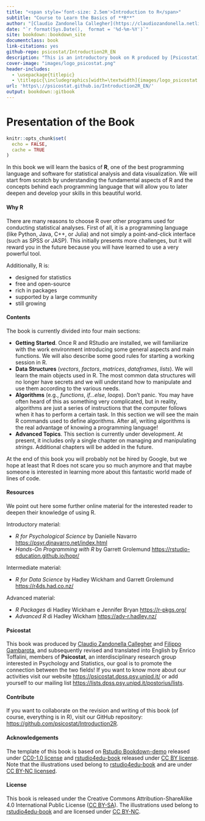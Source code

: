 ```yaml
---
title: "<span style='font-size: 2.5em'>Introduction to R</span>"
subtitle: "Course to Learn the Basics of **R**"
author: "[Claudio Zandonella Callegher](https://claudiozandonella.netlify.app/) and [Filippo Gambarota](https://filippogambarota.netlify.app/) (revision and translation into English by Enrico Toffalini), members of [Psicostat](https://psicostat.dpss.psy.unipd.it/) "
date: "`r format(Sys.Date(),  format = '%d-%m-%Y')`"
site: bookdown::bookdown_site
documentclass: book
link-citations: yes
github-repo: psicostat/Introduction2R_EN
description: "This is an introductory book on R produced by [Psicostat](https://psicostat.dpss.psy.unipd.it/), an interdisciplinary research group that combines a passion for statistics and psychology."
cover-image: "images/logo_psicostat.png"
header-includes: 
  - \usepackage{titlepic}
  - \titlepic{\includegraphics[width=\textwidth]{images/logo_psicostat.pdf}}
url: 'https\://psicostat.github.io/Introduction2R_EN/'
output: bookdown::gitbook
---
```


# Presentation of the Book {.unnumbered}

```r
knitr::opts_chunk$set(
  echo = FALSE,
  cache = TRUE
)
```

In this book we will learn the basics of **R**, one of the best programming language and software for statistical analysis and data visualization. We will start from scratch by understanding the fundamental aspects of R and the concepts behind each programming language that will allow you to later deepen and develop your skills in this beautiful world.

#### Why R {.unnumbered}

There are many reasons to choose R over other programs used for conducting statistical analyses. First of all, it is a programming language (like Python, Java, C++, or Julia) and not simply a point-and-click interface (such as SPSS or JASP). This initially presents more challenges, but it will reward you in the future because you will have learned to use a very powerful tool.

Additionally, R is:

-   designed for statistics
-   free and open-source
-   rich in packages
-   supported by a large community
-   still growing

#### Contents {.unnumbered}

The book is currently divided into four main sections:

- **Getting Started**. Once R and RStudio are installed, we will familiarize with the work environment introducing some general aspects and main functions. We will also describe some good rules for starting a working session in R.
- **Data Structures** (*vectors*, *factors*, *matrices*, *dataframes*, *lists*). We will learn the main objects used in R. The most common data structures will no longer have secrets and we will understand how to manipulate and use them according to the various needs.
- **Algorithms** (e.g., *functions*, *if...else*, *loops*). Don't panic. You may have often heard of this as something very complicated, but in reality, algorithms are just a series of instructions that the computer follows when it has to perform a certain task. In this section we will see the main R commands used to define algorithms. After all, writing algorithms is the real advantage of knowing a programming language!
- **Advanced Topics**. This section is currently under development. At present, it includes only a single chapter on managing and manipulating *strings*. Additional chapters will be added in the future.

At the end of this book you will probably not be hired by Google, but we hope at least that R does not scare you so much anymore and that maybe someone is interested in learning more about this fantastic world made of lines of code.

#### Resources {.unnumbered}

We point out here some further online material for the interested reader to deepen their knowledge of using R.

Introductory material:

-   *R for Psychological Science* by Danielle Navarro <https://psyr.djnavarro.net/index.html>
-   *Hands-On Programming with R* by Garrett Grolemund <https://rstudio-education.github.io/hopr/>

Intermediate material:

-   *R for Data Science* by Hadley Wickham and Garrett Grolemund <https://r4ds.had.co.nz/>

Advanced material:

-   *R Packages* di Hadley Wickham e Jennifer Bryan <https://r-pkgs.org/>
-   *Advanced R* di Hadley Wickham <https://adv-r.hadley.nz/>

#### Psicostat {.unnumbered}

This book was produced by [Claudio Zandonella Callegher](https://claudiozandonella.netlify.app/) and [Filippo Gambarota](https://filippogambarota.netlify.app/), and subsequently revised and translated into English by Enrico Toffalini, members of **Psicostat**, an interdisciplinary research group interested in Psychology and Statistics, our goal is to promote the connection between the two fields! If you want to know more about our activities visit our website <https://psicostat.dpss.psy.unipd.it/> or add yourself to our mailing list <https://lists.dpss.psy.unipd.it/postorius/lists>.

#### Contribute {.unnumbered}

If you want to collaborate on the revision and writing of this book (of course, everything is in R), visit our GitHub repository: <https://github.com/psicostat/Introduction2R>.

#### Acknowledgements {.unnumbered}

The template of this book is based on [Rstudio Bookdown-demo](https://github.com/rstudio/bookdown-demo) released under [CC0-1.0 license](https://creativecommons.org/publicdomain/zero/1.0/) and [rstudio4edu-book](https://rstudio4edu.github.io/rstudio4edu-book/) released under [CC BY license](https://creativecommons.org/licenses/by/2.0/). Note that the illustrations used belong to [rstudio4edu-book](https://rstudio4edu.github.io/rstudio4edu-book/) and are under [CC BY-NC licensed](https://creativecommons.org/licenses/by-nc/2.0/).

#### License {.unnumbered}

This book is released under the Creative Commons Attribution-ShareAlike 4.0 International Public License ([CC BY-SA](https://creativecommons.org/licenses/by-sa/4.0/legalcode)). The illustrations used belong to [rstudio4edu-book](https://rstudio4edu.github.io/rstudio4edu-book/) and are licensed under [CC BY-NC](https://creativecommons.org/licenses/by-nc/2.0/).
